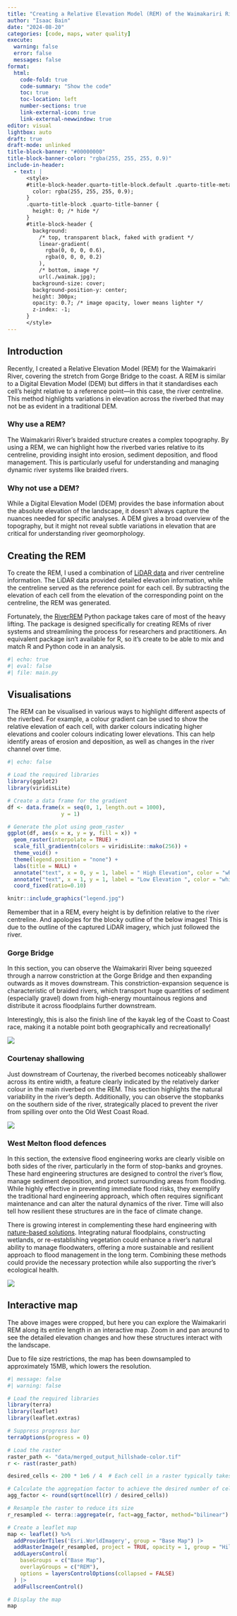 ```yaml
---
title: "Creating a Relative Elevation Model (REM) of the Waimakariri River"
author: "Isaac Bain"
date: "2024-08-20"
categories: [code, maps, water quality]
execute:
  warning: false
  error: false
  messages: false
format: 
  html:
    code-fold: true
    code-summary: "Show the code"
    toc: true
    toc-location: left
    number-sections: true
    link-external-icon: true
    link-external-newwindow: true
editor: visual
lightbox: auto
draft: true
draft-mode: unlinked
title-block-banner: "#00000000"
title-block-banner-color: "rgba(255, 255, 255, 0.9)"
include-in-header:
  - text: |
      <style>
      #title-block-header.quarto-title-block.default .quarto-title-meta {
        color: rgba(255, 255, 255, 0.9);
      }
      .quarto-title-block .quarto-title-banner {
        height: 0; /* hide */
      }
      #title-block-header {
        background: 
          /* top, transparent black, faked with gradient */
          linear-gradient(
            rgba(0, 0, 0, 0.6),
            rgba(0, 0, 0, 0.2)
          ),
          /* bottom, image */ 
          url(./waimak.jpg);
        background-size: cover;
        background-position-y: center;
        height: 300px;
        opacity: 0.7; /* image opacity, lower means lighter */
        z-index: -1;
      }
      </style>
---
```


## Introduction

Recently, I created a Relative Elevation Model (REM) for the Waimakariri River, covering the stretch from Gorge Bridge to the coast. A REM is similar to a Digital Elevation Model (DEM) but differs in that it standardises each cell’s height relative to a reference point—in this case, the river centreline. This method highlights variations in elevation across the riverbed that may not be as evident in a traditional DEM.

### Why use a REM?

The Waimakariri River’s braided structure creates a complex topography. By using a REM, we can highlight how the riverbed varies relative to its centreline, providing insight into erosion, sediment deposition, and flood management. This is particularly useful for understanding and managing dynamic river systems like braided rivers.

### Why not use a DEM?

While a Digital Elevation Model (DEM) provides the base information about the absolute elevation of the landscape, it doesn’t always capture the nuances needed for specific analyses. A DEM gives a broad overview of the topography, but it might not reveal subtle variations in elevation that are critical for understanding river geomorphology.

## Creating the REM

To create the REM, I used a combination of [LiDAR data](https://data.linz.govt.nz/layer/115795-canterbury-waimakariri-lidar-1m-dem-2023/) and river centreline information. The LiDAR data provided detailed elevation information, while the centreline served as the reference point for each cell. By subtracting the elevation of each cell from the elevation of the corresponding point on the centreline, the REM was generated.

Fortunately, the [RiverREM](https://github.com/OpenTopography/RiverREM) Python package takes care of most of the heavy lifting. The package is designed specifically for creating REMs of river systems and streamlining the process for researchers and practitioners. An equivalent package isn't available for R, so it's create to be able to mix and match R and Python code in an analysis.

```r
#| echo: true
#| eval: false 
#| file: main.py
```

## Visualisations

The REM can be visualised in various ways to highlight different aspects of the riverbed. For example, a colour gradient can be used to show the relative elevation of each cell, with darker colours indicating higher elevations and cooler colours indicating lower elevations. This can help identify areas of erosion and deposition, as well as changes in the river channel over time.

```r
#| echo: false

# Load the required libraries
library(ggplot2)
library(viridisLite)

# Create a data frame for the gradient
df <- data.frame(x = seq(0, 1, length.out = 1000), 
                 y = 1)

# Generate the plot using geom_raster
ggplot(df, aes(x = x, y = y, fill = x)) + 
  geom_raster(interpolate = TRUE) +
  scale_fill_gradientn(colors = viridisLite::mako(256)) +
  theme_void() +
  theme(legend.position = "none") +
  labs(title = NULL) +
  annotate("text", x = 0, y = 1, label = " High Elevation", color = "white", hjust = 0, size = 5) +
  annotate("text", x = 1, y = 1, label = "Low Elevation ", color = "white", hjust = 1, size = 5) +
  coord_fixed(ratio=0.10)
```

```r
knitr::include_graphics("legend.jpg")
```

Remember that in a REM, every height is by definition relative to the river centreline. And apologies for the blocky outline of the below images! This is due to the outline of the captured LiDAR imagery, which just followed the river.

### Gorge Bridge

In this section, you can observe the Waimakariri River being squeezed through a narrow constriction at the Gorge Bridge and then expanding outwards as it moves downstream. This constriction-expansion sequence is characteristic of braided rivers, which transport huge quantities of sediment (especially gravel) down from high-energy mountainous regions and distribute it across floodplains further downstream.

Interestingly, this is also the finish line of the kayak leg of the Coast to Coast race, making it a notable point both geographically and recreationally!

::: column-page
![](gorge-bridge.jpg)
:::

### Courtenay shallowing

Just downstream of Courtenay, the riverbed becomes noticeably shallower across its entire width, a feature clearly indicated by the relatively darker colour in the main riverbed on the REM. This section highlights the natural variability in the river’s depth. Additionally, you can observe the stopbanks on the southern side of the river, strategically placed to prevent the river from spilling over onto the Old West Coast Road.

::: column-page
![](high.jpg)
:::

### West Melton flood defences

In this section, the extensive flood engineering works are clearly visible on both sides of the river, particularly in the form of stop-banks and groynes. These hard engineering structures are designed to control the river’s flow, manage sediment deposition, and protect surrounding areas from flooding. While highly effective in preventing immediate flood risks, they exemplify the traditional hard engineering approach, which often requires significant maintenance and can alter the natural dynamics of the river. Time will also tell how resilient these structures are in the face of climate change.

There is growing interest in complementing these hard engineering with [nature-based solutions](https://envirolink.govt.nz/assets/2419-TSDC191-Nature-based-solutions-for-flood-management.pdf). Integrating natural floodplains, constructing wetlands, or re-establishing vegetation could enhance a river’s natural ability to manage floodwaters, offering a more sustainable and resilient approach to flood management in the long term. Combining these methods could provide the necessary protection while also supporting the river’s ecological health.

::: column-page
![](flood-defences.jpg)
:::

## Interactive map

The above images were cropped, but here you can explore the Waimakariri REM along its entire length in an interactive map. Zoom in and pan around to see the detailed elevation changes and how these structures interact with the landscape.

Due to file size restrictions, the map has been downsampled to approximately 15MB, which lowers the resolution.

::: column-page
```r
#| message: false
#| warning: false

# Load the required libraries
library(terra)
library(leaflet)
library(leaflet.extras)

# Suppress progress bar
terraOptions(progress = 0)

# Load the raster
raster_path <- "data/merged_output_hillshade-color.tif"
r <- rast(raster_path)

desired_cells <- 200 * 1e6 / 4  # Each cell in a raster typically takes 4 bytes

# Calculate the aggregation factor to achieve the desired number of cells
agg_factor <- round(sqrt(ncell(r) / desired_cells))

# Resample the raster to reduce its size
r_resampled <- terra::aggregate(r, fact=agg_factor, method="bilinear")

# Create a leaflet map
map <- leaflet() %>% 
  addProviderTiles('Esri.WorldImagery', group = "Base Map") |> 
  addRasterImage(r_resampled, project = TRUE, opacity = 1, group = "Hillshade-Color", maxBytes = 30 * 1024 * 1024) |> 
  addLayersControl(
    baseGroups = c("Base Map"),
    overlayGroups = c("REM"),
    options = layersControlOptions(collapsed = FALSE)
  ) |> 
  addFullscreenControl()

# Display the map
map
```
:::
